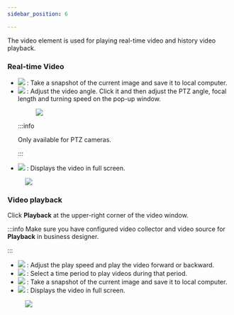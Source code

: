 ```yaml
---
sidebar_position: 6

---
```


<div>
      <p>
        The video element is used for playing real-time video and history video
        playback.
      </p>
      <section className="section" id="video_surveillance__section_dcb_jyp_s5b">

### Real-time Video

<ul id="video_surveillance__ul_tgl_syp_s5b">
          <li>
            <img
              id="video_surveillance__image_pwv_5yp_s5b"
              src="https://wordpressfreezonex.oss-accelerate.aliyuncs.com/monitoring/50.png"
            />
            : Take a snapshot of the current image and save it to local
            computer.
          </li>
          <li>
            <img
              id="video_surveillance__image_rz1_vyp_s5b"
              src="https://wordpressfreezonex.oss-accelerate.aliyuncs.com/monitoring/51.png"
            />
            : Adjust the video angle. Click it and then adjust the PTZ angle,
            focal length and turning speed on the pop-up window.
            <figure
              className="fignone"
              id="video_surveillance__fig_nxr_dzp_s5b"
            >
              <img
                id="video_surveillance__image_ey1_2zp_s5b"
                src="https://wordpressfreezonex.oss-accelerate.aliyuncs.com/monitoring/53.png"
              />
            </figure>


:::info

Only available for PTZ
              cameras.

:::

</li>
          <li>
            <img
              id="video_surveillance__image_okc_vyp_s5b"
              src="https://wordpressfreezonex.oss-accelerate.aliyuncs.com/monitoring/52.png"
            />
            : Displays the video in full screen.
          </li>
        </ul>
        <figure className="fignone" id="video_surveillance__fig_scb_ryp_s5b">
          <img id="video_surveillance__image_w3n_ryp_s5b" src="https://wordpressfreezonex.oss-accelerate.aliyuncs.com/monitoring/49.png" />
        </figure>
      </section>
      <section className="section" id="video_surveillance__section_pkv_gzp_s5b">

### Video playback
<p>
          Click <strong>Playback</strong> at the upper-right corner of the video
          window.
        </p>

:::info
Make sure you have configured video collector and video source for <strong>Playback</strong>
          in business designer.

:::
<ul id="video_surveillance__ul_rkv_gzp_s5b">
          <li>
            <img
              id="video_surveillance__image_tkv_gzp_s5b"
              src="https://wordpressfreezonex.oss-accelerate.aliyuncs.com/monitoring/55.png"
            />
            : Adjust the play speed and play the video forward or backward.
          </li>
          <li>
            <img
              id="video_surveillance__image_cxl_m1q_s5b"
              src="https://wordpressfreezonex.oss-accelerate.aliyuncs.com/monitoring/56.png"
            />
            : Select a time period to play videos during that period.
          </li>
          <li>
            <img
              id="video_surveillance__image_skv_gzp_s5b"
              src="https://wordpressfreezonex.oss-accelerate.aliyuncs.com/monitoring/50.png"
            />
            : Take a snapshot of the current image and save it to local
            computer.
          </li>
          <li>
            <img
              id="video_surveillance__image_wkv_gzp_s5b"
              src="https://wordpressfreezonex.oss-accelerate.aliyuncs.com/monitoring/52.png"
            />
            : Displays the video in full screen.
          </li>
        </ul>
        <figure className="fignone" id="video_surveillance__fig_xkv_gzp_s5b">
          <img id="video_surveillance__image_ykv_gzp_s5b" src="https://wordpressfreezonex.oss-accelerate.aliyuncs.com/monitoring/54.png" />
        </figure>
      </section>
</div>

